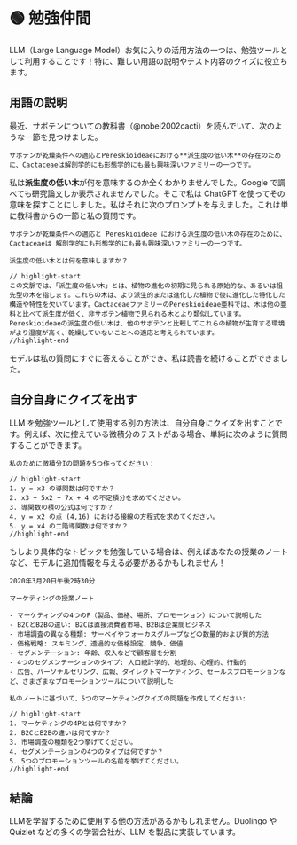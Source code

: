 
# 🟢 勉強仲間

LLM（Large Language Model）お気に入りの活用方法の一つは、勉強ツールとして利用することです！特に、難しい用語の説明やテスト内容のクイズに役立ちます。

## 用語の説明

最近、サボテンについての教科書（@nobel2002cacti）を読んでいて、次のような一節を見つけました。

```text
サボテンが乾燥条件への適応とPereskioideaeにおける**派生度の低い木**の存在のために、Cactaceaeは解剖学的にも形態学的にも最も興味深いファミリーの一つです。
```

私は**派生度の低い木**が何を意味するのか全くわかりませんでした。Google で調べても研究論文しか表示されませんでした。そこで私は ChatGPT を使ってその意味を探すことにしました。私はそれに次のプロンプトを与えました。これは単に教科書からの一節と私の質問です。

```text
サボテンが乾燥条件への適応と Pereskioideae における派生度の低い木の存在のために、Cactaceaeは 解剖学的にも形態学的にも最も興味深いファミリーの一つです。

派生度の低い木とは何を意味しますか？

// highlight-start
この文脈では、「派生度の低い木」とは、植物の進化の初期に見られる原始的な、あるいは祖先型の木を指します。これらの木は、より派生的または進化した植物で後に進化した特化した構造や特性を欠いています。CactaceaeファミリーのPereskioideae亜科では、木は他の亜科と比べて派生度が低く、非サボテン植物で見られる木とより類似しています。Pereskioideaeの派生度の低い木は、他のサボテンと比較してこれらの植物が生育する環境がより湿度が高く、乾燥していないことへの適応と考えられています。
//highlight-end
```

モデルは私の質問にすぐに答えることができ、私は読書を続けることができました。

## 自分自身にクイズを出す

LLM を勉強ツールとして使用する別の方法は、自分自身にクイズを出すことです。例えば、次に控えている微積分のテストがある場合、単純に次のように質問することができます。

```text
私のために微積分Iの問題を5つ作ってください：

// highlight-start
1. y = x3 の導関数は何ですか？
2. x3 + 5x2 + 7x + 4 の不定積分を求めてください。
3. 導関数の積の公式は何ですか？
4. y = x2 の点 (4,16) における接線の方程式を求めてください。
5. y = x4 の二階導関数は何ですか？
//highlight-end
```

もしより具体的なトピックを勉強している場合は、例えばあなたの授業のノートなど、モデルに追加情報を与える必要があるかもしれません！

```text
2020年3月20日午後2時30分

マーケティングの授業ノート

- マーケティングの4つのP（製品、価格、場所、プロモーション）について説明した
- B2CとB2Bの違い: B2Cは直接消費者市場、B2Bは企業間ビジネス
- 市場調査の異なる種類: サーベイやフォーカスグループなどの数量的および質的方法
- 価格戦略: スキミング、透過的な価格設定、競争、価値
- セグメンテーション: 年齢、収入などで顧客層を分割
- 4つのセグメンテーションのタイプ: 人口統計学的、地理的、心理的、行動的
- 広告、パーソナルセリング、広報、ダイレクトマーケティング、セールスプロモーションなど、さまざまなプロモーションツールについて説明した

私のノートに基づいて、5つのマーケティングクイズの問題を作成してください:

// highlight-start
1. マーケティングの4Pとは何ですか？
2. B2CとB2Bの違いは何ですか？
3. 市場調査の種類を2つ挙げてください。
4. セグメンテーションの4つのタイプは何ですか？
5. 5つのプロモーションツールの名前を挙げてください。
//highlight-end
```

## 結論

LLMを学習するために使用する他の方法があるかもしれません。Duolingo や Quizlet などの多くの学習会社が、LLM を製品に実装しています。
